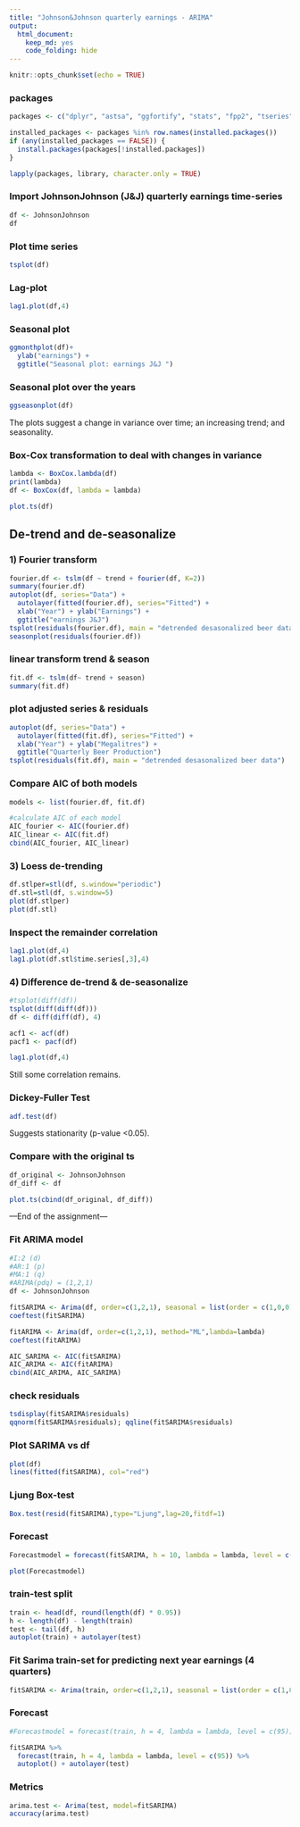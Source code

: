 ---
title: "Johnson&Johnson quarterly earnings - ARIMA"
output: 
  html_document:
    keep_md: yes
    code_folding: hide
---

```{r setup, include=FALSE}
knitr::opts_chunk$set(echo = TRUE)
```

### packages
```{r, results="hide", warning=FALSE, message=FALSE}
packages <- c("dplyr", "astsa", "ggfortify", "stats", "fpp2", "tseries", "AICcmodavg", "lmtest", "forecast")

installed_packages <- packages %in% row.names(installed.packages())
if (any(installed_packages == FALSE)) {
  install.packages(packages[!installed.packages])
}

lapply(packages, library, character.only = TRUE)
``` 

### Import JohnsonJohnson (J&J) quarterly earnings time-series
```{r}
df <- JohnsonJohnson
df
```
### Plot time series
```{r}
tsplot(df)
```

### Lag-plot
```{r}
lag1.plot(df,4)
```
### Seasonal plot
```{r}
ggmonthplot(df)+
  ylab("earnings") +
  ggtitle("Seasonal plot: earnings J&J ")
```
### Seasonal plot over the years
```{r}
ggseasonplot(df)
```
The plots suggest a change in variance over time; an increasing trend; and seasonality.

### Box-Cox transformation to deal with changes in variance
```{r}
lambda <- BoxCox.lambda(df)
print(lambda)
df <- BoxCox(df, lambda = lambda)

plot.ts(df)
```

## De-trend and de-seasonalize

### 1) Fourier transform
```{r}
fourier.df <- tslm(df ~ trend + fourier(df, K=2))
summary(fourier.df)
autoplot(df, series="Data") +
  autolayer(fitted(fourier.df), series="Fitted") +
  xlab("Year") + ylab("Earnings") +
  ggtitle("earnings J&J")
tsplot(residuals(fourier.df), main = "detrended desasonalized beer data")
seasonplot(residuals(fourier.df))
```
### linear transform trend & season
```{r}
fit.df <- tslm(df~ trend + season)
summary(fit.df)
```
### plot adjusted series & residuals
```{r}
autoplot(df, series="Data") +
  autolayer(fitted(fit.df), series="Fitted") +
  xlab("Year") + ylab("Megalitres") +
  ggtitle("Quarterly Beer Production")
tsplot(residuals(fit.df), main = "detrended desasonalized beer data")
```
### Compare AIC of both models
```{r}
models <- list(fourier.df, fit.df)

#calculate AIC of each model
AIC_fourier <- AIC(fourier.df)
AIC_linear <- AIC(fit.df)
cbind(AIC_fourier, AIC_linear)
```
### 3) Loess de-trending
```{r}
df.stlper=stl(df, s.window="periodic")
df.stl=stl(df, s.window=5)
plot(df.stlper)
plot(df.stl)
```

### Inspect the remainder correlation 
```{r}
lag1.plot(df,4)
lag1.plot(df.stl$time.series[,3],4)
```

### 4) Difference de-trend & de-seasonalize
```{r}
#tsplot(diff(df))
tsplot(diff(diff(df)))
df <- diff(diff(df), 4)
```

```{r}
acf1 <- acf(df)
pacf1 <- pacf(df)
```

```{r}
lag1.plot(df,4)
```
Still some correlation remains.

### Dickey-Fuller Test
```{r}
adf.test(df)
```
Suggests stationarity (p-value <0.05).


### Compare with the original ts
```{r}
df_original <- JohnsonJohnson
df_diff <- df

plot.ts(cbind(df_original, df_diff))
```

---End of the assignment---

### Fit ARIMA model
```{r}
#I:2 (d)
#AR:1 (p)
#MA:1 (q)
#ARIMA(pdq) = (1,2,1)
df <- JohnsonJohnson

fitSARIMA <- Arima(df, order=c(1,2,1), seasonal = list(order = c(1,0,0), period = 4),method="ML", lambda=lambda)
coeftest(fitSARIMA)

fitARIMA <- Arima(df, order=c(1,2,1), method="ML",lambda=lambda)
coeftest(fitARIMA)

AIC_SARIMA <- AIC(fitSARIMA)
AIC_ARIMA <- AIC(fitARIMA)
cbind(AIC_ARIMA, AIC_SARIMA)
```
### check residuals
```{r}
tsdisplay(fitSARIMA$residuals)
qqnorm(fitSARIMA$residuals); qqline(fitSARIMA$residuals) 
```
### Plot SARIMA vs df
```{r}
plot(df)
lines(fitted(fitSARIMA), col="red")
```
### Ljung Box-test
```{r}
Box.test(resid(fitSARIMA),type="Ljung",lag=20,fitdf=1)
```

### Forecast
```{r}
Forecastmodel = forecast(fitSARIMA, h = 10, lambda = lambda, level = c(95)) 

plot(Forecastmodel)
```
### train-test split
```{r}
train <- head(df, round(length(df) * 0.95))
h <- length(df) - length(train)
test <- tail(df, h)
autoplot(train) + autolayer(test)
```

### Fit Sarima train-set for predicting next year earnings (4 quarters)
```{r}
fitSARIMA <- Arima(train, order=c(1,2,1), seasonal = list(order = c(1,0,0), period = 4),method="ML", lambda=lambda)
```

### Forecast
```{r}
#Forecastmodel = forecast(train, h = 4, lambda = lambda, level = c(95)) 

fitSARIMA %>%
  forecast(train, h = 4, lambda = lambda, level = c(95)) %>%
  autoplot() + autolayer(test)
```
### Metrics
```{r}
arima.test <- Arima(test, model=fitSARIMA)
accuracy(arima.test)
```
